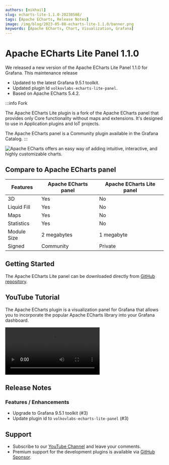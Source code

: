 ```yaml
---
authors: [mikhail]
slug: echarts-lite-1.1.0-20230508/
tags: [Apache ECharts, Release Notes]
image: /img/blog/2023-05-08-echarts-lite-1.1.0/banner.png
keywords: [Apache ECharts, Chart, Visualization, Grafana]
---
```



# Apache ECharts Lite Panel 1.1.0

We released a new version of the Apache ECharts Lite Panel 1.1.0 for Grafana. This maintenance release

- Updated to the latest Grafana 9.5.1 toolkit.
- Updated plugin Id `volkovlabs-echarts-lite-panel`.
- Based on Apache ECharts 5.4.2.

:::info Fork

The Apache ECharts Lite plugin is a fork of the Apache ECharts panel that provides only Core functionality without maps and extensions. It's designed to use in Application plugins and IoT projects.

The Apache ECharts panel is a Community plugin available in the Grafana Catalog.
:::

<Image
  title="Apache ECharts offers an easy way of adding intuitive, interactive, and highly customizable charts."
  src="/img/blog/2023-05-08-echarts-lite-1.1.0/dashboard.png"
  lazy={false}
/>

## Compare to Apache ECharts panel

| Features    | Apache ECharts panel | Apache ECharts Lite panel |
| ----------- | -------------------- | ------------------------- |
| 3D          | Yes                  | No                        |
| Liquid Fill | Yes                  | No                        |
| Maps        | Yes                  | No                        |
| Statistics  | Yes                  | No                        |
| Module Size | 2 megabytes          | 1 megabyte                |
| Signed      | Community            | Private                   |

## Getting Started

The Apache ECharts Lite panel can be downloaded directly from [GitHub repository](https://github.com/VolkovLabs/volkovlabs-echarts-lite/releases).

## YouTube Tutorial

The Apache ECharts plugin is a visualization panel for Grafana that allows you to incorporate the popular Apache ECharts library into your Grafana dashboard.

<Video
  src="https://www.youtube.com/embed/DxqCrBEmrQw"
  title="How to create modern dashboards in Grafana."
/>

## Release Notes

### Features / Enhancements

- Upgrade to Grafana 9.5.1 toolkit (#3)
- Update plugin id to `volkovlabs-echarts-lite-panel` (#3)

## Support

- Subscribe to our [YouTube Channel](https://www.youtube.com/@volkovlabs) and leave your comments.
- Premium support for the development plugins is available via [GitHub Sponsor](https://github.com/sponsors/VolkovLabs).
